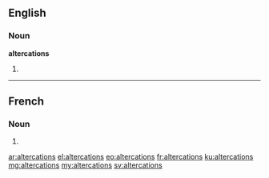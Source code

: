 ==English==

===Noun===
'''altercations'''

# {{plural of|altercation}}

----

==French==

===Noun===
{{head|fr|g=f-p}}

# {{plural of|altercation|lang=fr}}

[[ar:altercations]]
[[el:altercations]]
[[eo:altercations]]
[[fr:altercations]]
[[ku:altercations]]
[[mg:altercations]]
[[my:altercations]]
[[sv:altercations]]